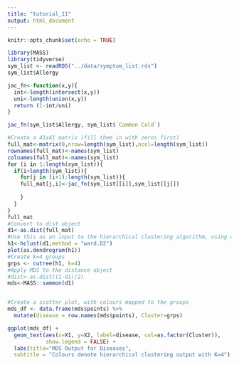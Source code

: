 ```yaml
---
title: "tutorial_11"
output: html_document
---
```


```r
knitr::opts_chunk$set(echo = TRUE)
```



```r

library(MASS)
library(tidyverse)
sym_list <- readRDS("../data/symptom_list.rds")
sym_list$Allergy

jac_fn<-function(x,y){
  int<-length(intersect(x,y))
  uni<-length(union(x,y))
  return (1-int/uni)
}

jac_fn(sym_list$Allergy, sym_list$`Common Cold`)

#Create a 41x41 matrix (fill them in with zeros first)
full_mat<-matrix(0,nrow=length(sym_list),ncol=length(sym_list))
rownames(full_mat)<-names(sym_list)
colnames(full_mat)<-names(sym_list)
for (i in 1:length(sym_list)){
  if(i<length(sym_list)){
    for(j in (i+1):length(sym_list)){
    full_mat[j,i]<-jac_fn(sym_list[[i]],sym_list[[j]])
    
    }
  }
}
full_mat
#Convert to dist object
d1<-as.dist(full_mat)
#Use this as an input to the hierarchical clustering algorithm, using ward.D2 distance
h1<-hclust(d1,method = "ward.D2")
plot(as.dendrogram(h1))
#Create k=4 groups
grps <- cutree(h1, k=4)
#Apply MDS to the distance object
#dist<-as.dist((1-d1)/2)
mds<-MASS::sammon(d1)


#Create a scatter plot, with colours mapped to the groups
mds_df <- data.frame(mds$points) %>% 
  mutate(disease = row.names(mds$points), Cluster=grps)

ggplot(mds_df) + 
  geom_text(aes(x=X1, y=X2, label=disease, col=as.factor(Cluster)), 
            show.legend = FALSE) +
  labs(title="MDS Output for Diseases", 
  subtitle = "Colours denote hierarchical clustering output with K=4") 

```



